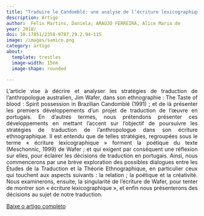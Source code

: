 ```yaml
---
title: "Traduire le Candomblé: une analyse de l’écriture lexicographique dans la traduction de Taste of Blood: spirit possession in brazilian candomblé"
description: Artigo
author:  Félix Martins, Daniela; ARAUJO FERREIRA, Alice Maria de 
year: 2018/
doi: 10.17851/2358-9787.29.2.94-115
image: /images/samico.png
category: artigo
about:
  template: trestles
  image-width: 15em
  image-shape: rounded

---
```


<P align="justify">L’article vise à décrire et analyser les stratégies de traduction de
l’anthropologue australien, Jim Wafer, dans son ethnographie : The Taste of blood : Spirit
possession in Brazilian Candomblé (1991) ; et de là présenter les premiers développements
d’un projet de traduction de l’œuvre en portugais. En d’autres termes, nous
prétendons présenter ces développements en mettant l’accent sur l’objectif de
poursuivre les stratégies de traduction de l’anthropologue dans son écriture
ethnographique. Il est entendu que de telles stratégies, regroupées sous le terme «
écriture lexicographique » forment la poétique du texte (Meschonnic, 1999) de Wafer ;
et qui exigent par conséquent une réflexion sur elles, pour éclairer les décisions de
traduction en portugais. Ainsi, nous commencerons par une brève exploration des
possibles dialogues entre les Études de la Traduction et la Théorie Ethnographique, en
particulier ceux qui touchent aux aspects suivants : la relation ; la poétique et la
créativité. Nous examinerons, ensuite, la singularité de l’écriture de Wafer, pour tenter
de montrer son « écriture lexicographique », et enfin nous présenterons des décisions
au sujet de notre traduction.  </p> 

[Baixe o artigo completo](https://atelierdetraduction.usv.ro/numero-30/)
